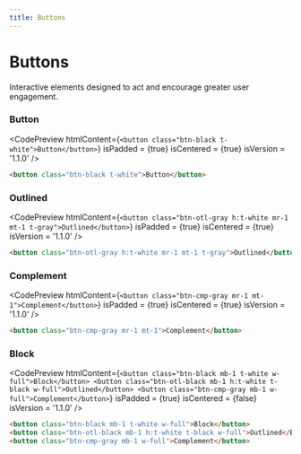 ```yaml
---
title: Buttons
---
```



# Buttons

Interactive elements designed to act and encourage greater user engagement.

### Button

<CodePreview
  htmlContent={`
    <button class="btn-black t-white">Button</button>
  `}
  isPadded = {true}
  isCentered = {true}
  isVersion = '1.1.0'
/>

```html
<button class="btn-black t-white">Button</button>
```

### Outlined

<CodePreview
  htmlContent={`
    <button class="btn-otl-gray h:t-white mr-1 mt-1 t-gray">Outlined</button>
  `}
  isPadded = {true}
  isCentered = {true}
  isVersion = '1.1.0'
/>

```html
<button class="btn-otl-gray h:t-white mr-1 mt-1 t-gray">Outlined</button>
```

### Complement

<CodePreview
  htmlContent={`
    <button class="btn-cmp-gray mr-1 mt-1">Complement</button>
  `}
  isPadded = {true}
  isCentered = {true}
  isVersion = '1.1.0'
/>

```html
<button class="btn-cmp-gray mr-1 mt-1">Complement</button>
``` 

### Block

<CodePreview
  htmlContent={`
    <button class="btn-black mb-1 t-white w-full">Block</button>
    <button class="btn-otl-black mb-1 h:t-white t-black w-full">Outlined</button>
    <button class="btn-cmp-gray mb-1 w-full">Complement</button>
  `}
  isPadded = {true}
  isCentered = {false}
  isVersion = '1.1.0'
/>

```html
<button class="btn-black mb-1 t-white w-full">Block</button>
<button class="btn-otl-black mb-1 h:t-white t-black w-full">Outlined</button>
<button class="btn-cmp-gray mb-1 w-full">Complement</button>
```